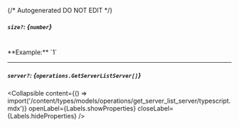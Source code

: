 {/* Autogenerated DO NOT EDIT  */}

##### `size?`: *{`number`}*
<br/>
**Example:** `1`

---
##### `server?`: *{`operations.GetServerListServer[]`}*

<Collapsible content={() => import('/content/types/models/operations/get_server_list_server/typescript.mdx')} openLabel={Labels.showProperties} closeLabel={Labels.hideProperties} />



